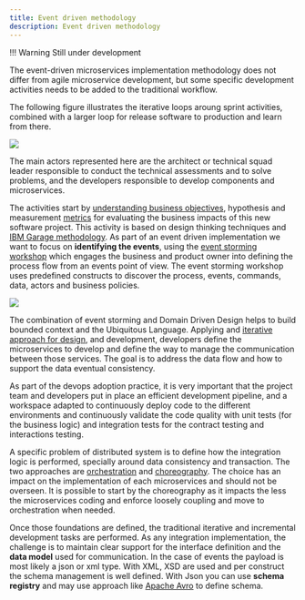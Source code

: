 ```yaml
---
title: Event driven methodology
description: Event driven methodology
---
```


!!! Warning
    Still under development


The event-driven microservices implementation methodology does not differ from agile microservice development, but some specific development activities needs to be added to the traditional workflow. 

The following figure illustrates the iterative loops aroung sprint activities, combined with a larger loop for release software to production and learn from there.

![](./evt-methodology.png)

The main actors represented here are the architect or technical squad leader responsible to conduct the technical assessments and to solve problems, and the developers responsible to develop components and microservices. 

The activities start by [understanding business objectives](https://www.ibm.com/cloud/garage/practices/discover/build-a-business-objective/), hypothesis and measurement [metrics](https://www.ibm.com/cloud/garage/practices/discover/define-metrics/) for evaluating the business impacts of this new software project. This activity is based on design thinking techniques and [IBM Garage methodology](https://www.ibm.com/cloud/garage/method/discover). As part of an event driven implementation we want to focus on **identifying the events**, using the [event storming workshop](eventstorming.md) which engages the business and product owner into defining the process flow from an events point of view. The event storming workshop uses predefined constructs to discover the process, events, commands, data, actors and business policies. 

![](./evt-stm-oneview.png)

The combination of event storming and Domain Driven Design helps to build bounded context and the Ubiquitous Language. Applying and [iterative approach for design](https://www.ibm.com/cloud/garage/practices/code/practice_iterative_design/), and development, developers define the microservices to develop and define the way to manage the communication between those services. The goal is to address the data flow and how to support the data eventual consistency.

As part of the devops adoption practice, it is very important that the project team and developers put in place an efficient development pipeline, and a workspace adapted to continuously deploy code to the different environments and continuously validate the code quality with unit tests (for the business logic) and integration tests for the contract testing and interactions testing.

A specific problem of distributed system is to define how the integration logic is performed, specially around data consistency and transaction. The two approaches are [orchestration](../evt-microservices/ED-patterns/#services-orchestration) and [choreography](../evt-microservices/ED-patterns/#services-choreography). The choice has an impact on the implementation of each microservices and should not be overseen. It is possible to start by the choreography as it impacts the less the microservices coding and enforce loosely coupling and move to orchestration when needed.

Once those foundations are defined, the traditional iterative and incremental development tasks are performed. As any integration implementation, the challenge is to maintain clear support for the interface definition and the **data model** used for communication. In the case of events the payload is most likely a json or xml type. With XML, XSD are used and per construct the schema management is well defined. With Json you can use **schema registry** and may use approach like [Apache Avro](https://avro.apache.org/) to define schema.
